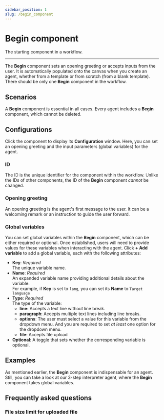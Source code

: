 ```yaml
---
sidebar_position: 1
slug: /begin_component
---
```


# Begin component

The starting component in a workflow.

---

The **Begin** component sets an opening greeting or accepts inputs from the user. It is automatically populated onto the canvas when you create an agent, whether from a template or from scratch (from a blank template). There should be only one **Begin** component in the workflow.

## Scenarios

A **Begin** component is essential in all cases. Every agent includes a **Begin** component, which cannot be deleted.

## Configurations

Click the component to display its **Configuration** window. Here, you can set an opening greeting and the input parameters (global variables) for the agent.

### ID

The ID is the unique identifier for the component within the workflow. Unlike the IDs of other components, the ID of the **Begin** component *cannot* be changed.

### Opening greeting

An opening greeting is the agent's first message to the user. It can be a welcoming remark or an instruction to guide the user forward.

### Global variables

You can set global variables within the **Begin** component, which can be either required or optional. Once established, users will need to provide values for these variables when interacting with the agent. Click **+ Add variable** to add a global variable, each with the following attributes:

- **Key**: *Required*  
  The unique variable name.
- **Name**: *Required*  
  An expanded variable name providing additional details about the variable.  
  For example, if **Key** is set to `lang`, you can set its **Name** to `Target language`
- **Type**: *Required*  
  The type of the variable:  
  - **line**: Accepts a text line without line break.
  - **paragraph**: Accepts multiple text lines including line breaks.
  - **options**: The user must select a value for this variable from the dropdown menu. And you are required to set *at least* one option for the dropdown menu.
  - **file**: Accepts file upload
- **Optional**: A toggle that sets whether the corresponding variable is optional. 

## Examples

As mentioned earlier, the **Begin** component is indispensable for an agent. Still, you can take a look at our 3-step interpreter agent, where the **Begin** component takes global variables.

## Frequently asked questions

### File size limit for uploaded file

